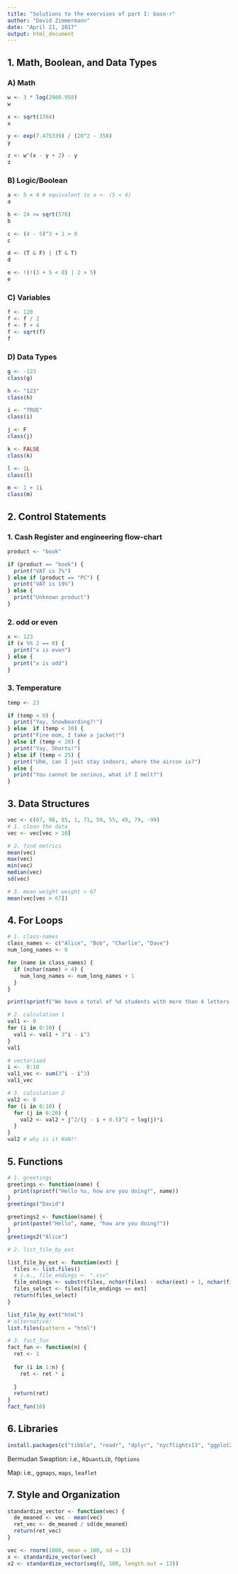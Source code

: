 ```yaml
---
title: "Solutions to the exervises of part I: base-r"
author: "David Zimmermann"
date: "April 21, 2017"
output: html_document
---
```


## 1. Math, Boolean, and Data Types
### A) Math
```r
w <- 3 * log(2980.958)
w

x <- sqrt(1764)
x

y <- exp(7.475339) / (20^2 - 358)
y

z <- w^(x - y + 2) - y
z
```

### B) Logic/Boolean
```r
a <- 5 < 4 # equivalent to a <- (5 < 4)
a

b <- 24 >= sqrt(576)
b

c <- (4 - 5)^3 + 1 > 0
c

d <- (T & F) | (T & T)
d

e <- !(!(3 + 5 < 8) | 2 > 5)
e
```

### C) Variables
```r
f <- 120
f <- f / 2
f <- f + 4
f <- sqrt(f)
f
```

### D) Data Types
```r
g <- -123
class(g)

h <- "123"
class(h)

i <- "TRUE"
class(i)

j <- F
class(j)

k <- FALSE
class(k)

l <- 1L
class(l)

m <- 1 + 1i
class(m)
```

## 2. Control Statements
### 1. Cash Register and engineering flow-chart
```r
product <- "book"

if (product == "book") {
  print("VAT is 7%")
} else if (product == "PC") {
  print("VAT is 19%")
} else {
  print("Unknown product")
}
```

### 2. odd or even
```r
x <- 123
if (x %% 2 == 0) {
  print("x is even")
} else {
  print("x is odd")
}

```

### 3. Temperature
```r
temp <- 23

if (temp < 0) {
  print("Yay, Snowboarding?!")
} else  if (temp < 10) {
  print("Fine mom, I take a jacket!")
} else if (temp < 20) {
  print("Yay, Shorts!")
} else if (temp < 25) {
  print("Uhm, can I just stay indoors, where the aircon is?")
} else {
  print("You cannot be serious, what if I melt?")
}
```

## 3. Data Structures
```r
vec <- c(67, 98, 85, 1, 71, 59, 55, 49, 79, -99)
# 1. clean the data
vec <- vec[vec > 10]

# 2. find metrics
mean(vec)
max(vec)
min(vec)
median(vec)
sd(vec)

# 3. mean weight weight > 67
mean(vec[vec > 67])
```

## 4. For Loops
```r
# 1. class-names
class_names <- c("Alice", "Bob", "Charlie", "Dave")
num_long_names <- 0

for (name in class_names) {
  if (nchar(name) > 4) {
    num_long_names <- num_long_names + 1
  }
}

print(sprintf("We have a total of %d students with more than 4 letters.", num_long_names))

# 2. calculation 1
val1 <- 0
for (i in 0:10) {
  val1 <- val1 + 3^i - i^3
}
val1

# vectorised
i <-  0:10
val1_vec <- sum(3^i - i^3)
val1_vec

# 3. calculation 2
val2 <- 0
for (i in 0:10) {
  for (j in 0:20) {
    val2 <- val2 + j^2/(j - i + 0.5)^2 + log(j)*i
  }
}
val2 # why is it NaN?!
```

## 5. Functions
```r
# 1. greetings
greetings <- function(name) {
  print(sprintf("Hello %s, how are you doing?", name))
}
greetings("David")

greetings2 <- function(name) {
  print(paste("Hello", name, "how are you doing?"))
}
greetings2("Alice")

# 2. list_file_by_ext

list_file_by_ext <- function(ext) {
  files <- list.files()
  # i.e., file_endings <- ".csv"
  file_endings <- substr(files, nchar(files) - nchar(ext) + 1, nchar(files))
  files_select <- files[file_endings == ext]
  return(files_select)
}

list_file_by_ext("html")
# alternative:
list.files(pattern = "html")

# 3. fact_fun
fact_fun <- function(n) {
  ret <- 1
  
  for (i in 1:n) {
    ret <- ret * i
    
  }
  return(ret)
}
fact_fun(10)
```

## 6. Libraries
```r
install.packages(c("tibble", "readr", "dplyr", "nycflights13", "ggplot2", "scales"))
```

Bermudan Swaption: i.e., `RQuantLib`, `fOptions` 

Map: i.e., `ggmaps`, `maps`, `leaflet`


## 7. Style and Organization
```r
standardize_vector <- function(vec) {
  de_meaned <- vec - mean(vec)
  ret_vec <- de_meaned / sd(de_meaned)
  return(ret_vec)
}

vec <- rnorm(1000, mean = 100, sd = 13) 
x <- standardize_vector(vec)
x2 <- standardize_vector(seq(0, 100, length.out = 13))
```

